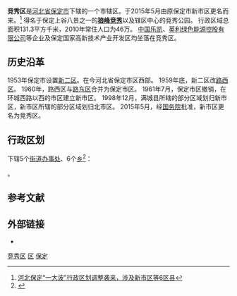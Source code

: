 {{Onesource|time=2017-04-18T12:57:21+00:00}}
{{Infobox China County
| county = 竞秀区
| usedname = 
| nameorigin = 
| Photo = BaodingPark.jpg
| Photoname = 竞秀公园
| map = 
| map_caption = 
| Pinyin =  Xīnshì Qū
| Belong = [[河北省|河北省]][[保定市|保定市]]
| Types = [[市辖区|市辖区]]
| admincode =  130602
| founded = 
| seat = 
| officerTitle = 区委书记
| officer = 崔坤军
| officerTitle2 = 区长
| officer2 = 姬琳（女）
| division = 11
| town = 
| township = 6
| subdistrict = 5
| dialect = 
| post code = 071052
| phone code = 0312 
| coordinate = 
| area = 144平方千米
| area land = 
| area water = 
| census yr = 
| pop = 41万人
| density =  
| GDP = 
| GDP_as_of = 
| GDPPC = 
| carlicense = 冀F
}}
'''竞秀区'''是[[河北省|河北省]][[保定市|保定市]]下辖的一个市辖区。于2015年5月由原保定市新市区更名而来。<ref>[http://www.thepaper.cn/newsDetail_forward_1329440 河北保定“一大波”行政区划调整袭来，涉及新市区等6区县]</ref>
得名于保定上谷八景之一的'''[[狼牙山|狼峰竞秀]]'''以及辖区中心的竞秀公园。
行政区域总面积131.3平方千米，2010年常住人口为46万。
[[中国乐凯|中国乐凯]]、[[英利绿色能源控股有限公司|英利绿色能源控股有限公司]]等企业及保定国家高新技术产业开发区均坐落在竞秀区。

== 历史沿革 ==
1953年保定市设置[[新二区|新二区]]。在今河北省保定市区西部。
1959年底，新二区改[[路西区|路西区]]。
1960年，路西区与[[路东区|路东区]]合并为保定市区。
1961年7月，保定市区撤销，在环城西路以西的市区建立新市区。
1998年12月，满城县所辖的部分区域划归新市区，新市区所辖的部分区域划归北市区。
2015年5月，经[[中华人民共和国国务院|国务院]]批准，新市区更名为竞秀区。

== 行政区划 ==
{{PAGENAMEBASE}}下辖5个[[街道办事处|街道办事处]]、6个[[乡_(中华人民共和国)|乡]]<ref>{{PRC admin/ref sgc|13/06/02}}</ref>：

{{PRC admin/children|13/06/02}}。

== 参考文献 ==
{{Wikisource|国务院关于同意河北省调整保定市部分行政区划的批复}}
{{reflist}}

== 外部链接 ==
* {{Official website|http://www.jingxiu.gov.cn/|name=保定市竞秀区人民政府}}

{{竞秀区行政区划}}
{{保定市行政区划}}
{{河北行政区划}}

[[category:竞秀区|]]
[[category:保定区县市|区]]
[[category:河北市辖区|保定]]